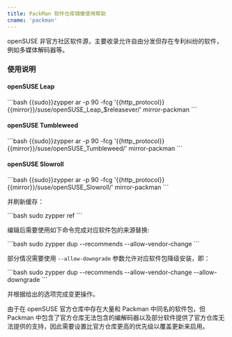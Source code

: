 ```yaml
---
title: PackMan 软件仓库镜像使用帮助
cname: 'packman'
---
```


openSUSE 非官方社区软件源，主要收录允许自由分发但存在专利纠纷的软件，
例如多媒体解码器等。

### 使用说明

#### openSUSE Leap

<CodeBlock>
```bash
{{sudo}}zypper ar -p 90 -fcg '{{http_protocol}}{{mirror}}/suse/openSUSE_Leap_$releasever/' mirror-packman
```
</CodeBlock>


#### openSUSE Tumbleweed

<CodeBlock>
```bash
{{sudo}}zypper ar -p 90 -fcg '{{http_protocol}}{{mirror}}/suse/openSUSE_Tumbleweed/' mirror-packman
```
</CodeBlock>


#### openSUSE Slowroll

<CodeBlock>
```bash
{{sudo}}zypper ar -p 90 -fcg '{{http_protocol}}{{mirror}}/suse/openSUSE_Slowroll/' mirror-packman
```
</CodeBlock>

并刷新缓存：

<CodeBlock>
```bash
sudo zypper ref
```
</CodeBlock>

编辑后需要使用如下命令完成对应软件包的来源替换:

<CodeBlock>
```bash
sudo zypper dup --recommends --allow-vendor-change
```
</CodeBlock>

部分情况需要使用 `--allow-downgrade` 参数允许对应软件包降级安装，即：

<CodeBlock>
```bash
sudo zypper dup --recommends --allow-vendor-change --allow-downgrade
```
</CodeBlock>

并根据给出的选项完成变更操作。

由于在 openSUSE 官方仓库中存在大量和 Packman 中同名的软件包，但 Packman 中包含了官方仓库无法包含的编解码器以及部分软件提供了官方仓库无法提供的支持，因此需要设置比官方仓库更高的优先级以覆盖更新来启用。